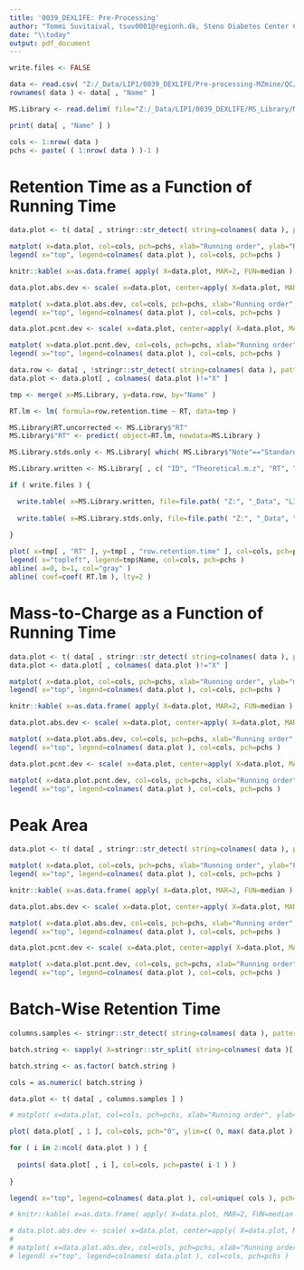 ---
title: '0039_DEXLIFE: Pre-Processing'
author: "Tommi Suvitaival, tsuv0001@regionh.dk, Steno Diabetes Center Copenhagen"
date: "\\today"
output: pdf_document
---

```{r Load-Internal-Standards, echo=FALSE}

write.files <- FALSE

data <- read.csv( "Z:/_Data/LIP1/0039_DEXLIFE/Pre-processing-MZmine/QC/0039_DEXLIFE--standards_runs_targeted_standards-almost_all_peak_data--170112.csv", sep=";", stringsAsFactors=FALSE )
rownames( data ) <- data[ , "Name" ]

```

```{r Load-Library, echo=FALSE}

MS.Library <- read.delim( file="Z:/_Data/LIP1/0039_DEXLIFE/MS_Library/MS Library - 2016-02-19--copy_for_0039_DEXLIFE-170112--txt_copy-170116.txt", na.strings="", stringsAsFactors=FALSE )

```

```{r Specify-Plot-Markers, echo=FALSE}

print( data[ , "Name" ] )

cols <- 1:nrow( data )
pchs <- paste( ( 1:nrow( data ) )-1 )

```

# Retention Time as a Function of Running Time

```{r Plot-Standards-RT-v-Running-Time, echo=FALSE, fig.height=7, out.width="0.9\\textwidth"}

data.plot <- t( data[ , stringr::str_detect( string=colnames( data ), pattern="Peak.RT$" ) ] )

matplot( x=data.plot, col=cols, pch=pchs, xlab="Running order", ylab="RT (min)" )
legend( x="top", legend=colnames( data.plot ), col=cols, pch=pchs )

```

```{r Table-Stds-RT, echo=FALSE}

knitr::kable( x=as.data.frame( apply( X=data.plot, MAR=2, FUN=median ) ) )

```

```{r Plot-Stds-RT-Abs-Dev-v-Running-Time, echo=FALSE, fig.height=7, out.width="0.9\\textwidth"}

data.plot.abs.dev <- scale( x=data.plot, center=apply( X=data.plot, MAR=2, FUN=median ), scale=FALSE )

matplot( x=data.plot.abs.dev, col=cols, pch=pchs, xlab="Running order", ylab="Deviation: RT (min)" )
legend( x="top", legend=colnames( data.plot ), col=cols, pch=pchs )

```

```{r Plot-Stds-RT-Pcnt-Dev-v-Running-Time, echo=FALSE, fig.height=7, out.width="0.9\\textwidth"}

data.plot.pcnt.dev <- scale( x=data.plot, center=apply( X=data.plot, MAR=2, FUN=median ), scale=apply( X=data.plot, MAR=2, FUN=median ) )*100

matplot( x=data.plot.pcnt.dev, col=cols, pch=pchs, xlab="Running order", ylab="Deviation: RT (%)" )
legend( x="top", legend=colnames( data.plot ), col=cols, pch=pchs )

```

```{r Match-Stds-RT-v-Library, echo=FALSE}

data.row <- data[ , !stringr::str_detect( string=colnames( data ), pattern="Peak" ) ]
data.plot <- data.plot[ , colnames( data.plot )!="X" ]

tmp <- merge( x=MS.Library, y=data.row, by="Name" )

RT.lm <- lm( formula=row.retention.time ~ RT, data=tmp )

MS.Library$RT.uncorrected <- MS.Library$"RT"
MS.Library$"RT" <- predict( object=RT.lm, newdata=MS.Library )

MS.Library.stds.only <- MS.Library[ which( MS.Library$"Note"=="Standard Mix" ), c( "Theoretical.m.z", "RT", "Name" ) ]

MS.Library.written <- MS.Library[ , c( "ID", "Theoretical.m.z", "RT", "Name" ) ]

if ( write.files ) {

  write.table( x=MS.Library.written, file=file.path( "Z:", "_Data", "LIP1", "0039_DEXLIFE", "MS_Library", "MS_Library-0039_DEXLIFE-RT-corrected-170116.csv" ), quote=FALSE, sep=",", na="", dec=".", row.names=FALSE )
  
  write.table( x=MS.Library.stds.only, file=file.path( "Z:", "_Data", "LIP1", "0039_DEXLIFE", "MS_Library", "MS_Library-0039_DEXLIFE-RT-corrected-standards_only-170116.csv" ), quote=FALSE, sep=",", na="", dec=".", row.names=FALSE )
  
}

```

```{r Plot-Stds-RT-v-Library, echo=FALSE}

plot( x=tmp[ , "RT" ], y=tmp[ , "row.retention.time" ], col=cols, pch=pchs )
legend( x="topleft", legend=tmp$Name, col=cols, pch=pchs )
abline( a=0, b=1, col="gray" )
abline( coef=coef( RT.lm ), lty=2 )

```

# Mass-to-Charge as a Function of Running Time

```{r Plot-Stds-mz-v-Running-Time, echo=FALSE, fig.height=7, fig.height=7, out.width="0.9\\textwidth"}

data.plot <- t( data[ , stringr::str_detect( string=colnames( data ), pattern="Peak.m.z$" ) ] )
data.plot <- data.plot[ , colnames( data.plot )!="X" ]

matplot( x=data.plot, col=cols, pch=pchs, xlab="Running order", ylab="m/z" )
legend( x="top", legend=colnames( data.plot ), col=cols, pch=pchs )

```

```{r Table-Stds-mz, echo=FALSE}

knitr::kable( x=as.data.frame( apply( X=data.plot, MAR=2, FUN=median ) ) )

```

```{r Plot-Stds-mz-Abs-Dev-v-Running-Time, echo=FALSE, fig.height=7, out.width="0.9\\textwidth"}

data.plot.abs.dev <- scale( x=data.plot, center=apply( X=data.plot, MAR=2, FUN=median ), scale=FALSE )

matplot( x=data.plot.abs.dev, col=cols, pch=pchs, xlab="Running order", ylab="Deviation: m/z" )
legend( x="top", legend=colnames( data.plot ), col=cols, pch=pchs )

```

```{r Plot-Stds-mz-ppm-Dev-v-Running-Time, echo=FALSE, fig.height=7, out.width="0.9\\textwidth"}

data.plot.pcnt.dev <- scale( x=data.plot, center=apply( X=data.plot, MAR=2, FUN=median ), scale=apply( X=data.plot, MAR=2, FUN=median ) )*1e6

matplot( x=data.plot.pcnt.dev, col=cols, pch=pchs, xlab="Running order", ylab="Deviation: m/z (ppm)" )
legend( x="top", legend=colnames( data.plot ), col=cols, pch=pchs )

```

# Peak Area

```{r Plot-Stds-Peak-Area-v-Running-Time, echo=FALSE, fig.height=7, out.width="0.9\\textwidth"}

data.plot <- t( data[ , stringr::str_detect( string=colnames( data ), pattern="Peak.area$" ) ] )

matplot( x=data.plot, col=cols, pch=pchs, xlab="Running order", ylab="Peak Area" )
legend( x="top", legend=colnames( data.plot ), col=cols, pch=pchs )

```

```{r Table-Stds-Peak-Area, echo=FALSE}

knitr::kable( x=as.data.frame( apply( X=data.plot, MAR=2, FUN=median ) ) )

```

```{r Plot-Stds-Peak-Area-Abs-Dev-v-Running-Time, echo=FALSE, fig.height=7, out.width="0.9\\textwidth"}

data.plot.abs.dev <- scale( x=data.plot, center=apply( X=data.plot, MAR=2, FUN=median ), scale=FALSE )

matplot( x=data.plot.abs.dev, col=cols, pch=pchs, xlab="Running order", ylab="Deviation: Peak Area" )
legend( x="top", legend=colnames( data.plot ), col=cols, pch=pchs )

```

```{r Plot-Stds-Peak-Area-Pcnt-Dev-v-Running-Time, echo=FALSE, fig.height=7, out.width="0.9\\textwidth"}

data.plot.pcnt.dev <- scale( x=data.plot, center=apply( X=data.plot, MAR=2, FUN=median ), scale=apply( X=data.plot, MAR=2, FUN=median ) )*100

matplot( x=data.plot.pcnt.dev, col=cols, pch=pchs, xlab="Running order", ylab="Deviation: Peak Area (%)" )
legend( x="top", legend=colnames( data.plot ), col=cols, pch=pchs )

```

# Batch-Wise Retention Time

```{r Detect-Batches, echo=FALSE}

columns.samples <- stringr::str_detect( string=colnames( data ), pattern="Peak.RT$" )

batch.string <- sapply( X=stringr::str_split( string=colnames( data )[ columns.samples ], pattern="_" ), FUN=function( x ) { x[[ 3 ]] } )

batch.string <- as.factor( batch.string )

cols = as.numeric( batch.string )

```

```{r Plot-Standards-RT-v-Running-Time-Batches, echo=FALSE, fig.height=7, out.width="0.9\\textwidth"}

data.plot <- t( data[ , columns.samples ] )

# matplot( x=data.plot, col=cols, pch=pchs, xlab="Running order", ylab="RT (min)" )

plot( data.plot[ , 1 ], col=cols, pch="0", ylim=c( 0, max( data.plot ) ) )

for ( i in 2:ncol( data.plot ) ) {
  
  points( data.plot[ , i ], col=cols, pch=paste( i-1 ) )
  
}

legend( x="top", legend=colnames( data.plot ), col=unique( cols ), pch=paste( ( 0:nrow( data.plot ) )-1 ) )

```

```{r Table-Stds-RT-Batches, echo=FALSE}

# knitr::kable( x=as.data.frame( apply( X=data.plot, MAR=2, FUN=median ) ) )

```

```{r Plot-Stds-RT-Abs-Dev-v-Running-Time-Batches, echo=FALSE, fig.height=7, out.width="0.9\\textwidth"}

# data.plot.abs.dev <- scale( x=data.plot, center=apply( X=data.plot, MAR=2, FUN=median ), scale=FALSE )
# 
# matplot( x=data.plot.abs.dev, col=cols, pch=pchs, xlab="Running order", ylab="Deviation: RT (min)" )
# legend( x="top", legend=colnames( data.plot ), col=cols, pch=pchs )

```
